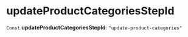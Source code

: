 
# updateProductCategoriesStepId

 `Const` **updateProductCategoriesStepId**: `"update-product-categories"`
